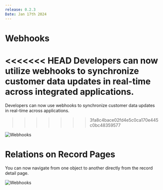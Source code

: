 ```yaml
---
release: 0.2.3
Date: Jan 17th 2024
---
```


# Webhooks

<<<<<<< HEAD
Developers can now utilize webhooks to synchronize customer data updates
 in real-time across integrated applications.
=======
Developers can now use webhooks to synchronize customer data updates in real-time across applications.
>>>>>>> 3fa8c4bace02fd4e5c0ca170e445c0bc48359577

![Webhooks](/images/releases/0.2.3_webhooks.png)

# Relations on Record Pages

You can now navigate from one object to another directly from the record detail page.

![Webhooks](/images/releases/0.2.3_relations.png)